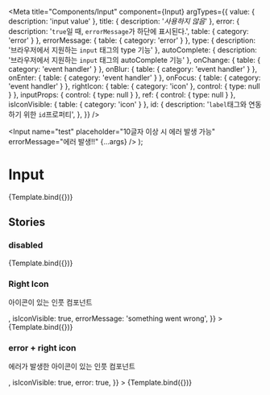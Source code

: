 
<Meta
  title="Components/Input"
  component={Input}
  argTypes={{
    value: { description: 'input value' },
    title: { description: '_사용하지 않음_' },
    error: { description: '`true`일 때, `errorMessage`가 하단에 표시된다.', table: { category: 'error' } },
    errorMessage: { table: { category: 'error' } },
    type: { description: '브라우저에서 지원하는 `input` 태그의 type 기능' },
    autoComplete: { description: '브라우저에서 지원하는 `input` 태그의 autoComplete 기능' },
    onChange: { table: { category: 'event handler' } },
    onBlur: { table: { category: 'event handler' } },
    onEnter: { table: { category: 'event handler' } },
    onFocus: { table: { category: 'event handler' } },
    rightIcon: { table: { category: 'icon' }, control: { type: null } },
    inputProps: { control: { type: null } },
    ref: { control: { type: null } },
    isIconVisible: { table: { category: 'icon' } },
    id: {
      description: '`label`태그와 연동하기 위한 `id`프로퍼티',
    },
  }}
/>

  <Input name="test" placeholder="10글자 이상 시 에러 발생 가능" errorMessage="에러 발생!!" {...args} />
);

# Input

<Canvas>
  <Story name="default" args={{ title: 'hi' }}>
    {Template.bind({})}
  </Story>
</Canvas>

<ArgsTable story="default" />

## Stories

### disabled

<Canvas>
  <Story name="disabled" args={{ disabled: true }}>
    {Template.bind({})}
  </Story>
</Canvas>

### Right Icon

아이콘이 있는 인풋 컴포넌트

<Canvas>
  <Story
    name="right icon"
    args={{
      value: '문구',
      rightIcon: <Campaign fillColor={bluescale500} size={30} />,
      isIconVisible: true,
      errorMessage: 'something went wrong',
    }}
  >
    {Template.bind({})}
  </Story>
</Canvas>

### error + right icon

에러가 발생한 아이콘이 있는 인풋 컴포넌트

<Canvas>
  <Story
    name="right icon error"
    args={{
      value: 'error 문구',
      rightIcon: <Campaign fillColor={red300} size={30} />,
      isIconVisible: true,
      error: true,
    }}
  >
    {Template.bind({})}
  </Story>
</Canvas>
